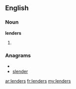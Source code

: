 ==English==

===Noun===
'''lenders'''

# {{plural of|[[lender]]}}

===Anagrams===
* {{alphagram|deelnrs}}
* [[slender#English|slender]]

[[ar:lenders]]
[[fr:lenders]]
[[my:lenders]]